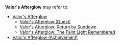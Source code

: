 {{Disambiguation}}

'''Valor's Afterglow''' may refer to:
*[[Valor's Afterglow]]
**[[Valor's Afterglow (Quest)]]
**[[Valor's Afterglow: Return by Sundown]]
**[[Valor's Afterglow: The Faint Light Remembered]]
*[[Valor's Afterglow (Achievement)]]
